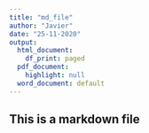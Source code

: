 ```yaml
---
title: "md_file"
author: "Javier"
date: "25-11-2020"
output:
  html_document:
    df_print: paged
  pdf_document:
    highlight: null
  word_document: default
---
```

## This is a markdown file